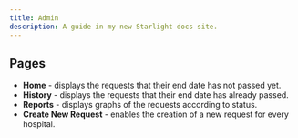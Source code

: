 ```yaml
---
title: Admin
description: A guide in my new Starlight docs site.
---
```


## Pages
- **Home** - displays the requests that their end date has not passed yet.
- **History** - displays the requests that their end date has already passed.
- **Reports** - displays graphs of the requests according to status.
- **Create New Request** - enables the creation of a new request for every hospital.
